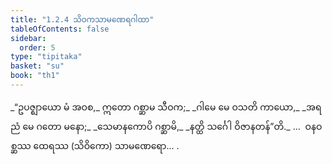 ```yaml
---
title: "1.2.4 သိဝကသာမဏေရဂါထာ"
tableOfContents: false
sidebar:
  order: 5
type: "tipitaka"
basket: "su"
book: "th1"
---
```



<DynamicBreadcrumb />

<Division number="14" book="th1">

<Paragraph number="34" type="verses" book="th1">
_“ဥပဇ္ဈာယော မံ အဝစ,_  
ဣတော ဂစ္ဆာမ သီဝက;_  
_ဂါမေ မေ ဝသတိ ကာယော,_  
_အရညံ မေ ဂတော မနော;_  
_သေမာနကောပိ ဂစ္ဆာမိ,_  
_နတ္ထိ သင်္ဂေါ ဝိဇာနတန်”တိ._  


</Paragraph>
</Division>

<Paragraph number="35" type="center" book="th1">
…  ဝနဝစ္ဆဿ ထေရဿ (သိဝိကော) သာမဏေရော… .
</Paragraph>